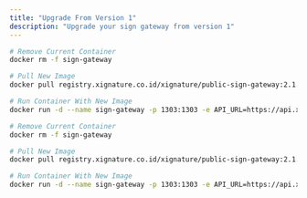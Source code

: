 ```yaml
---
title: "Upgrade From Version 1"
description: "Upgrade your sign gateway from version 1"
---
```


```bash Staging
# Remove Current Container
docker rm -f sign-gateway

# Pull New Image
docker pull registry.xignature.co.id/xignature/public-sign-gateway:2.1.0

# Run Container With New Image
docker run -d --name sign-gateway -p 1303:1303 -e API_URL=https://api.xignature.dev -e API_KEY=your-api-key -e ENV=STAGING registry.xignature.co.id/xignature/public-sign-gateway:2.1.0
```

```bash Production
# Remove Current Container
docker rm -f sign-gateway

# Pull New Image
docker pull registry.xignature.co.id/xignature/public-sign-gateway:2.1.0

# Run Container With New Image
docker run -d --name sign-gateway -p 1303:1303 -e API_URL=https://api.xignature.co.id -e API_KEY=your-api-key -e ENV=PROD registry.xignature.co.id/xignature/public-sign-gateway:2.1.0
```
